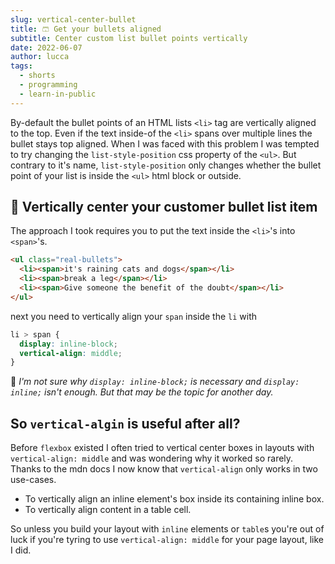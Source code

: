 ```yaml
---
slug: vertical-center-bullet
title: 🩳 Get your bullets aligned
subtitle: Center custom list bullet points vertically
date: 2022-06-07
author: lucca
tags:
  - shorts
  - programming
  - learn-in-public
---
```


By-default the bullet points of an HTML lists `<li>` tag are vertically aligned to the top.
Even if the text inside-of the `<li>` spans over multiple lines the bullet stays top aligned.
When I was faced with this problem I was tempted to try changing the `list-style-position` css property of the `<ul>`.
But contrary to it's name, `list-style-position` only changes whether the bullet point of your list is inside
the `<ul>` html block or outside.

## 🔫 Vertically center your customer bullet list item

The approach I took requires you to put the text inside the `<li>`'s into `<span>`'s.

```html
<ul class="real-bullets">
  <li><span>it's raining cats and dogs</span></li>
  <li><span>break a leg</span></li>
  <li><span>Give someone the benefit of the doubt</span></li>
</ul>
```

next you need to vertically align your `span` inside the `li` with

```css
li > span {
  display: inline-block;
  vertical-align: middle;
}
```

🤔 *I'm not sure why `display: inline-block;` is necessary and `display: inline;` isn't enough. But that may be the topic for another day.*

<CodeSandbox embedURL="https://codesandbox.io/embed/vertical-centered-bullet-points-forked-myxkd5?fontsize=14&hidenavigation=1&theme=dark"/>

## So `vertical-algin` is useful after all?
Before `flexbox` existed I often tried to vertical center boxes in layouts with `vertical-align: middle` and was wondering why it worked so rarely.
Thanks to the <Link url="https://developer.mozilla.org/en-US/docs/Web/CSS/vertical-align">mdn docs</Link> I now know that `vertical-align` only works in two use-cases.

* To vertically align an inline element's box inside its containing inline box.
* To vertically align content in a table cell.

So unless you build your layout with `inline` elements or `table`s you're out of luck if you're tyring to use `vertical-align: middle` for your page layout, like I did.















